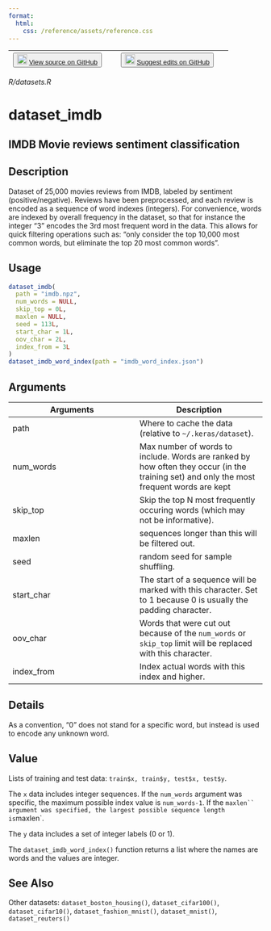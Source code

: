 ```yaml
---
format:
  html:
    css: /reference/assets/reference.css
---
```


| <button class="button"> ![](/reference/assets/GitHub-Mark-32px.png){width="20"} [View source on GitHub](https://github.com/rstudio/keras//blob/main/R/datasets.R) </button> | <button class="button"> ![](/reference/assets/GitHub-Mark-32px.png){width="20"} [Suggest edits on GitHub](https://github.com/rstudio/keras//edit/main/R/datasets.R) </button> |
|:------------------------------:|:--------------------------------------:|

*R/datasets.R*

# dataset_imdb

## IMDB Movie reviews sentiment classification

## Description
Dataset of 25,000 movies reviews from IMDB, labeled by sentiment (positive/negative). Reviews have been preprocessed, and each review is encoded as a sequence of word indexes (integers). For convenience, words are indexed by overall frequency in the dataset, so that for instance the integer "3" encodes the 3rd most frequent word in the data. This allows for quick filtering operations such as: "only consider the top 10,000 most common words, but eliminate the top 20 most common words". 


## Usage
```r
dataset_imdb( 
  path = "imdb.npz", 
  num_words = NULL, 
  skip_top = 0L, 
  maxlen = NULL, 
  seed = 113L, 
  start_char = 1L, 
  oov_char = 2L, 
  index_from = 3L 
) 
dataset_imdb_word_index(path = "imdb_word_index.json") 
```

## Arguments
|Arguments|Description|
|---|---|
| path | Where to cache the data (relative to `~/.keras/dataset`). |
| num_words | Max number of words to include. Words are ranked by how often they occur (in the training set) and only the most frequent words are kept |
| skip_top | Skip the top N most frequently occuring words (which may not be informative). |
| maxlen | sequences longer than this will be filtered out. |
| seed | random seed for sample shuffling. |
| start_char | The start of a sequence will be marked with this character. Set to 1 because 0 is usually the padding character. |
| oov_char | Words that were cut out because of the `num_words` or `skip_top` limit will be replaced with this character. |
| index_from | Index actual words with this index and higher. |

## Details
As a convention, "0" does not stand for a specific word, but instead is used to encode any unknown word. 


## Value

Lists of training and test data: `train$x, train$y, test$x, test$y`. 

The `x` data includes integer sequences. If the `num_words` argument was specific, the maximum possible index value is `num_words-1`. If the `maxlen`` argument was specified, the largest possible sequence length is `maxlen`. 

The `y` data includes a set of integer labels (0 or 1). 

The `dataset_imdb_word_index()` function returns a list where the names are words and the values are integer. 



## See Also
Other datasets:  `dataset_boston_housing()`, `dataset_cifar100()`, `dataset_cifar10()`, `dataset_fashion_mnist()`, `dataset_mnist()`, `dataset_reuters()`

